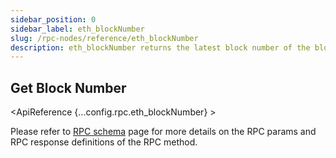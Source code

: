 ```yaml
---
sidebar_position: 0
sidebar_label: eth_blockNumber
slug: /rpc-nodes/reference/eth_blockNumber
description: eth_blockNumber returns the latest block number of the blockchain. Useful for monitoring the network's state, fetching historical data & checking for new blocks.
---
```



<head>
    <title>eth_blockNumber RPC Method - Moralis Documentation</title>
</head>

## Get Block Number

<ApiReference {...config.rpc.eth_blockNumber} >
<Admonition type="info" title="Note">

Please refer to <a href="/rpc-nodes/reference/evm-rpc-schema">RPC schema</a> page for more details on the RPC params and RPC response definitions of the RPC method. 
</Admonition>
</ApiReference>
